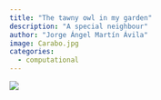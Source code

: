 ```yaml
---
title: "The tawny owl in my garden"
description: "A special neighbour"
author: "Jorge Ángel Martín Ávila"
image: Carabo.jpg
categories:
  - computational
---
```


![](Carabo.jpg)
